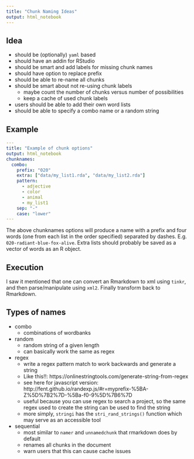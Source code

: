 ```yaml
---
title: "Chunk Naming Ideas"
output: html_notebook
---
```


## Idea

- should be (optionally) `yaml` based
- should have an addin for RStudio
- should be smart and add labels for missing chunk names
- should have option to replace prefix
- should be able to re-name all chunks
- should be smart about not re-using chunk labels
  - maybe count the number of chunks versus number of possibilities
  - keep a cache of used chunk labels
- users should be able to add their own word lists
- should be able to specify a combo name or a random string

## Example

```yaml
---
title: "Example of chunk options"
output: html_notebook
chunknames:
  combo:
    prefix: "020"
    extra: ["data/my_list1.rda", "data/my_list2.rda"]
    pattern:
      - adjective
      - color
      - animal
      - my_list1
    sep: "-"
    case: "lower"
---
```

The above chunknames options will produce a name with a prefix and four words (one from each list in the order specified) separated by dashes. E.g. `020-radiant-blue-fox-alive`. Extra lists should probably be saved as a vector of words as an R object.

## Execution

I saw it mentioned that one can convert an Rmarkdown to xml using `tinkr`, and then parse/manipulate using `xml2`. Finally transform back to Rmarkdown. 

## Types of names

- combo
  - combinations of wordbanks
- random
  - random string of a given length
  - can basically work the same as regex
- regex
  - write a regex pattern match to work backwards and generate a string
  - Like this!!: https://onlinestringtools.com/generate-string-from-regex
  - see here for javascript version: http://fent.github.io/randexp.js/#r=myprefix-%5BA-Z%5D%7B2%7D-%5Ba-f0-9%5D%7B6%7D
  - useful because you can use regex to search a project, so the same regex used to create the string can be used to find the string
  - more simply, `stringi` has the `stri_rand_strings()` function which may serve as an accessible tool
- sequential
  - most similar to `namer` and `unnamedchunk` that rmarkdown does by default
  - renames all chunks in the document
  - warn users that this can cause cache issues
  
